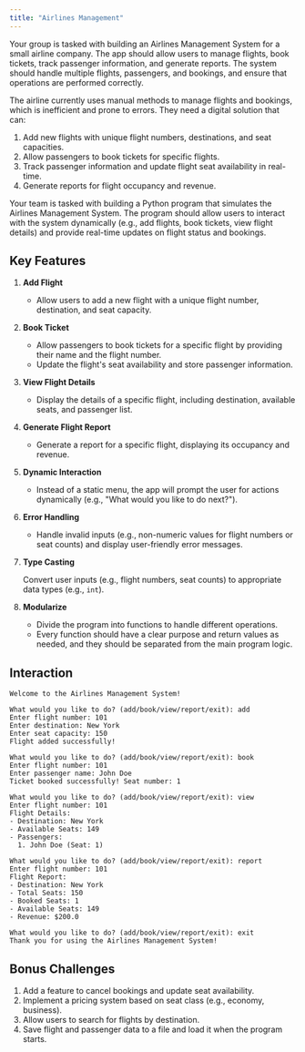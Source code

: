 ```yaml
---
title: "Airlines Management"
---
```


Your group is tasked with building an Airlines Management System for a small airline company. The app should allow users to manage flights, book tickets, track passenger information, and generate reports. The system should handle multiple flights, passengers, and bookings, and ensure that operations are performed correctly.

The airline currently uses manual methods to manage flights and bookings, which is inefficient and prone to errors. They need a digital solution that can:

1. Add new flights with unique flight numbers, destinations, and seat capacities.
2. Allow passengers to book tickets for specific flights.
3. Track passenger information and update flight seat availability in real-time.
4. Generate reports for flight occupancy and revenue.

Your team is tasked with building a Python program that simulates the Airlines Management System. The program should allow users to interact with the system dynamically (e.g., add flights, book tickets, view flight details) and provide real-time updates on flight status and bookings.

## Key Features

1. **Add Flight**

    - Allow users to add a new flight with a unique flight number, destination, and seat capacity.

2. **Book Ticket**

    - Allow passengers to book tickets for a specific flight by providing their name and the flight number.
    - Update the flight's seat availability and store passenger information.

3. **View Flight Details**

    - Display the details of a specific flight, including destination, available seats, and passenger list.

4. **Generate Flight Report**

    - Generate a report for a specific flight, displaying its occupancy and revenue.

5. **Dynamic Interaction**

    - Instead of a static menu, the app will prompt the user for actions dynamically (e.g., "What would you like to do next?").

6. **Error Handling**

    - Handle invalid inputs (e.g., non-numeric values for flight numbers or seat counts) and display user-friendly error messages.

7. **Type Casting**

    Convert user inputs (e.g., flight numbers, seat counts) to appropriate data types (e.g., `int`).

8. **Modularize**

    - Divide the program into functions to handle different operations.
    - Every function should have a clear purpose and return values as needed, and they should be separated from the main program logic.

## Interaction

```codeowners title="Example"
Welcome to the Airlines Management System!

What would you like to do? (add/book/view/report/exit): add
Enter flight number: 101
Enter destination: New York
Enter seat capacity: 150
Flight added successfully!

What would you like to do? (add/book/view/report/exit): book
Enter flight number: 101
Enter passenger name: John Doe
Ticket booked successfully! Seat number: 1

What would you like to do? (add/book/view/report/exit): view
Enter flight number: 101
Flight Details:
- Destination: New York
- Available Seats: 149
- Passengers:
  1. John Doe (Seat: 1)

What would you like to do? (add/book/view/report/exit): report
Enter flight number: 101
Flight Report:
- Destination: New York
- Total Seats: 150
- Booked Seats: 1
- Available Seats: 149
- Revenue: $200.0

What would you like to do? (add/book/view/report/exit): exit
Thank you for using the Airlines Management System!
```

## Bonus Challenges

1. Add a feature to cancel bookings and update seat availability.
2. Implement a pricing system based on seat class (e.g., economy, business).
3. Allow users to search for flights by destination.
4. Save flight and passenger data to a file and load it when the program starts.